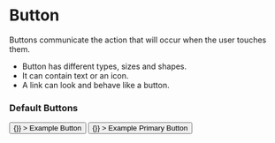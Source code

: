 

<Meta title="Buttons" component={Button} />

# Button

Buttons communicate the action that will occur when the user touches them.

- Button has different types, sizes and shapes.
- It can contain text or an icon.
- A link can look and behave like a button.

### Default Buttons

<Preview>
  <Story name="Default Button">
    <Button
        onClick={() => {}}
    >
        Example Button
    </Button>
  </Story>
  <Story name="Default Primary Button">
    <Button
      isPrimary={true}
      onClick={() => {}}
    >
      Example Primary Button
    </Button>
  </Story>
</Preview>
